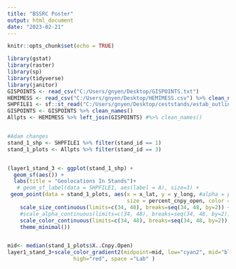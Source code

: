 ```yaml
---
title: "BSSRC Poster"
output: html_document
date: "2023-02-21"
---
```


```r
knitr::opts_chunk$set(echo = TRUE)
```

```r
library(gstat)
library(raster)
library(sp)
library(tidyverse)
library(janitor)
GISPOINTS <- read_csv("C:/Users/gnyen/Desktop/GISPOINTS.txt")
HEMIMESS <- read_csv("C:/Users/gnyen/Desktop/HEMIMESS.csv") %>% clean_names()
SHPFILE1 <- sf::st_read("C:/Users/gnyen/Desktop/ceststands/estab_outline.shp") %>% mutate(stand_id = 1:n()) 
GISPOINTS <- GISPOINTS %>% clean_names()
Allpts <- HEMIMESS %>% left_join(GISPOINTS) #%>% clean_names()


#Adam changes
stand_1_shp <- SHPFILE1 %>% filter(stand_id == 1)
stand_1_plots <- Allpts %>% filter(stand_id == 3)


(layer1_stand_3 <- ggplot(stand_1_shp) +
  geom_sf(aes()) +
  labs(title = "Geolocations In Stands")+
   # geom_sf_label(data = SHPFILE1, aes(label = A), size=3) +
 geom_point(data = stand_1_plots, aes(x = x_lat, y = y_long, #alpha = percent_cnpy_open, 
                                      size = percent_cnpy_open, color = percent_cnpy_open)) +
    scale_size_continuous(limits=c(34, 48), breaks=seq(34, 48, by=2)) +
    #scale_alpha_continuous(limits=c(34, 48), breaks=seq(34, 48, by=2)) +
    scale_color_continuous(limits=c(34, 48), breaks=seq(34, 48, by=2)) +
    theme_minimal())


mid<- median(stand_1_plots$X..Cnpy.Open)
layer1_stand_3+scale_color_gradient2(midpoint=mid, low="cyan2", mid="blue",
                     high="red", space ="Lab" )


```